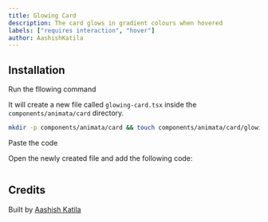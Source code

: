 ```yaml
---
title: Glowing Card
description: The card glows in gradient colours when hovered
labels: ["requires interaction", "hover"]
author: AashishKatila
---
```


<ComponentPreview name="card-glowing-card--docs" />

## Installation

<Steps>
<Step>Run the fllowing command</Step>

It will create a new file called `glowing-card.tsx` inside the `components/animata/card` directory.

```bash
mkdir -p components/animata/card && touch components/animata/card/glowing-card.tsx
```

<Step>Paste the code</Step>

Open the newly created file and add the following code:

```jsx file=<rootDir>/animata/card/glowing-card.tsx

```

</Steps>

## Credits

Built by [Aashish Katila](https://github.com/AashishKatila)
